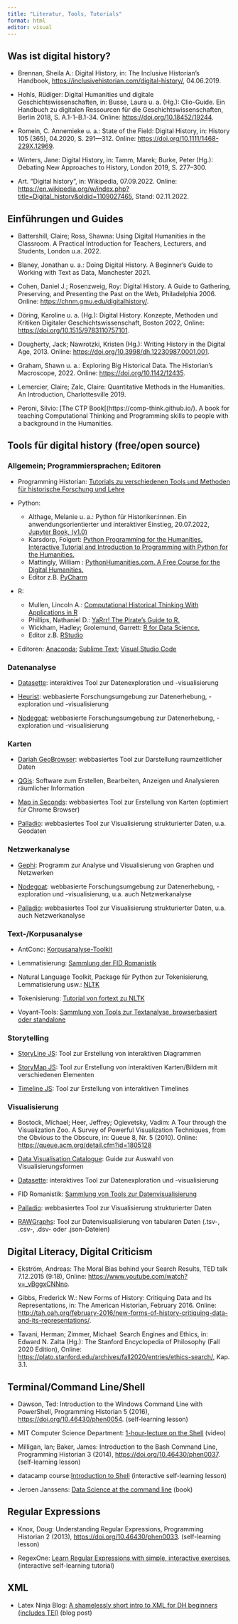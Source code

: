 ```yaml
---
title: "Literatur, Tools, Tutorials"
format: html
editor: visual
---
```


## Was ist digital history? {#sec-digitalhistory-paper}

-   Brennan, Sheila A.: Digital History, in: The Inclusive Historian's Handbook, <https://inclusivehistorian.com/digital-history/>, 04.06.2019.

-   Hohls, Rüdiger: Digital Humanities und digitale Geschichtswissenschaften, in: Busse, Laura u. a. (Hg.): Clio-Guide. Ein Handbuch zu digitalen Ressourcen für die Geschichtswissenschaften, Berlin 2018, S. A.1-1--B.1-34. Online: <https://doi.org/10.18452/19244>.

-   Romein, C. Annemieke u. a.: State of the Field: Digital History, in: History 105 (365), 04.2020, S. 291---312. Online: <https://doi.org/10.1111/1468-229X.12969>.

-   Winters, Jane: Digital History, in: Tamm, Marek; Burke, Peter (Hg.): Debating New Approaches to History, London 2019, S. 277--300.

-   Art. "Digital history", in: Wikipedia, 07.09.2022. Online: <https://en.wikipedia.org/w/index.php?title=Digital_history&oldid=1109027465>, Stand: 02.11.2022.

## Einführungen und Guides

-   Battershill, Claire; Ross, Shawna: Using Digital Humanities in the Classroom. A Practical Introduction for Teachers, Lecturers, and Students, London u.a. 2022.

-   Blaney, Jonathan u. a.: Doing Digital History. A Beginner's Guide to Working with Text as Data, Manchester 2021.

-   Cohen, Daniel J.; Rosenzweig, Roy: Digital History. A Guide to Gathering, Preserving, and Presenting the Past on the Web, Philadelphia 2006. Online: <https://chnm.gmu.edu/digitalhistory/>.

-   Döring, Karoline u. a. (Hg.): Digital History. Konzepte, Methoden und Kritiken Digitaler Geschichtswissenschaft, Boston 2022, Online: <https://doi.org/10.1515/9783110757101>.

-   Dougherty, Jack; Nawrotzki, Kristen (Hg.): Writing History in the Digital Age, 2013. Online: <https://doi.org/10.3998/dh.12230987.0001.001>.

-   Graham, Shawn u. a.: Exploring Big Historical Data. The Historian's Macroscope, 2022. Online: <https://doi.org/10.1142/12435>.

-   Lemercier, Claire; Zalc, Claire: Quantitative Methods in the Humanities. An Introduction, Charlottesville 2019.

- Peroni, Silvio: [The CTP Book[(https://comp-think.github.io/). A book for teaching Computational Thinking and Programming skills to people with a background in the Humanities. 

## Tools für digital history (free/open source) {#sec-digitaltools}

### Allgemein; Programmiersprachen; Editoren

-   Programming Historian: [Tutorials zu verschiedenen Tools und Methoden für historische Forschung und Lehre](https://programminghistorian.org/)

- Python:
  - Althage, Melanie  u. a.: Python für Historiker:innen. Ein anwendungsorientierter und interaktiver Einstieg, 20.07.2022, [Jupyter Book, (v1.0)](https://digital-history-berlin.github.io/Python-fuer-Historiker-innen/home.html)
  - Karsdorp, Folgert: [Python Programming for the Humanities. Interactive Tutorial and Introduction to Programming with Python for the Humanities.](http://www.karsdorp.io/python-course/)
  - Mattingly, William : [PythonHumanities.com. A Free Course for the Digital Humanities.](https://pythonhumanities.com/)
  - Editor z.B. [PyCharm](https://www.jetbrains.com/pycharm/)

- R:
  - Mullen, Lincoln A.: [Computational Historical Thinking With Applications in R](https://dh-r.lincolnmullen.com/)
  - Phillips, Nathaniel D.: [YaRrr! The Pirate's Guide to R.](https://bookdown.org/ndphillips/YaRrr/)
  - Wickham, Hadley; Grolemund, Garrett: [R for Data Science.](https://r4ds.had.co.nz/)
   - Editor z.B. [RStudio](https://posit.co/downloads/)

- Editoren: [Anaconda](https://www.anaconda.com/); [Sublime Text](https://www.sublimetext.com/); [Visual Studio Code](https://code.visualstudio.com/)

### Datenanalyse

- [Datasette](https://datasette.io/): interaktives Tool zur Datenexploration und -visualisierung

- [Heurist](https://heuristnetwork.org/): webbasierte Forschungsumgebung zur Datenerhebung, -exploration und -visualisierung

- [Nodegoat](https://nodegoat.net/): webbasierte Forschungsumgebung zur Datenerhebung, -exploration und -visualisierung

### Karten

- [Dariah GeoBrowser](https://de.dariah.eu/geobrowser): webbasiertes Tool zur Darstellung raumzeitlicher Daten

- [QGis](https://qgis.org/de/site/): Software zum Erstellen, Bearbeiten, Anzeigen und Analysieren räumlicher Information

- [Map in Seconds](http://mapinseconds.com/): webbasiertes Tool zur Erstellung von Karten (optimiert für Chrome Browser)

- [Palladio](http://hdlab.stanford.edu/palladio/): webbasiertes Tool zur Visualisierung strukturierter Daten, u.a. Geodaten

### Netzwerkanalyse

- [Gephi](https://gephi.org/): Programm zur Analyse und Visualisierung von Graphen und Netzwerken

- [Nodegoat](https://nodegoat.net/): webbasierte Forschungsumgebung zur Datenerhebung, -exploration und -visualisierung, u.a. auch Netzwerkanalyse

- [Palladio](http://hdlab.stanford.edu/palladio/): webbasiertes Tool zur Visualisierung strukturierter Daten, u.a. auch Netzwerkanalyse

### Text-/Korpusanalyse

-   AntConc: [Korpusanalyse-Toolkit](http://laurenceanthony.net/software.html)

-   Lemmatisierung: [Sammlung der FID Romanistik](https://fid-romanistik.de/forschungsdaten/suche-nach-forschungsdaten/fid-internetressourcen/tools/werkzeuge-fuer-die-lemmatisierung-von-texten)

-   Natural Language Toolkit, Package für Python zur Tokenisierung, Lemmatisierung usw.: [NLTK](https://www.nltk.org/)

-   Tokenisierung: [Tutorial von fortext zu NLTK](https://fortext.net/routinen/lerneinheiten/preprocessing-mit-nltk)

-   Voyant-Tools: [Sammlung von Tools zur Textanalyse, browserbasiert oder standalone](https://voyant-tools.org)

### Storytelling

-   [StoryLine JS](http://storyline.knightlab.com/): Tool zur Erstellung von interaktiven Diagrammen

-   [StoryMap JS](https://storymap.knightlab.com): Tool zur Erstellung von interaktiven Karten/Bildern mit verschiedenen Elementen 

-   [Timeline JS](https://timeline.knightlab.com): Tool zur Erstellung von interaktiven Timelines

### Visualisierung

-   Bostock, Michael; Heer, Jeffrey; Ogievetsky, Vadim: A Tour through the Visualization Zoo. A Survey of Powerful Visualization Techniques, from the Obvious to the Obscure, in: Queue 8, Nr. 5 (2010). Online: <https://queue.acm.org/detail.cfm?id=1805128>

-   [Data Visualisation Catalogue](https://datavizcatalogue.com/search.html): Guide zur Auswahl von Visualisierungsformen

- [Datasette](https://datasette.io/): interaktives Tool zur Datenexploration und -visualisierung

-   FID Romanistik: [Sammlung von Tools zur Datenvisualisierung](https://fid-romanistik.de/forschungsdaten/suche-nach-forschungsdaten/fid-internetressourcen/tools/werkzeuge-fuer-die-visualisierung-von-daten)

- [Palladio](http://hdlab.stanford.edu/palladio/): webbasiertes Tool zur Visualisierung strukturierter Daten

-   [RAWGraphs](https://www.rawgraphs.io/): Tool zur Datenvisualisierung von tabularen Daten (.tsv-, .csv-, .dsv- oder .json-Dateien)

## Digital Literacy, Digital Criticism

-   Ekström, Andreas: The Moral Bias behind your Search Results, TED talk 7.12.2015 (9:18), Online: <https://www.youtube.com/watch?v=_vBggxCNNno>.

-   Gibbs, Frederick W.: New Forms of History: Critiquing Data and Its Representations, in: The American Historian, February 2016. Online: <http://tah.oah.org/february-2016/new-forms-of-history-critiquing-data-and-its-representations/>.

-   Tavani, Herman; Zimmer, Michael: Search Engines and Ethics, in: Edward N. Zalta (Hg.): The Stanford Encyclopedia of Philosophy (Fall 2020 Edition), Online: <https://plato.stanford.edu/archives/fall2020/entries/ethics-search/>, Kap. 3.1.

## Terminal/Command Line/Shell

-   Dawson, Ted: Introduction to the Windows Command Line with PowerShell, Programming Historian 5 (2016), <https://doi.org/10.46430/phen0054>. (self-learning lesson)

-   MIT Computer Science Department: [1-hour-lecture on the Shell](https://missing.csail.mit.edu/2020/course-shell/) (video)

-   Milligan, Ian; Baker, James: Introduction to the Bash Command Line, Programming Historian 3 (2014), <https://doi.org/10.46430/phen0037>. (self-learning lesson)

-   datacamp course:[Introduction to Shell](https://app.datacamp.com/learn/courses/introduction-to-shell) (interactive self-learning lesson)

-   Jeroen Janssens: [Data Science at the command line](https://datascienceatthecommandline.com/) (book)

## Regular Expressions

-   Knox, Doug: Understanding Regular Expressions, Programming Historian 2 (2013), <https://doi.org/10.46430/phen0033>. (self-learning lesson)

-   RegexOne: [Learn Regular Expressions with simple, interactive exercises.](https://regexone.com/) (interactive self-learning tutorial)

## XML

- Latex Ninja Blog: [A shamelessly short intro to XML for DH beginners (includes TEI)](https://latex-ninja.com/2022/02/02/a-shamelessly-short-intro-to-xml-for-dh-beginners-includes-tei/) (blog post)
